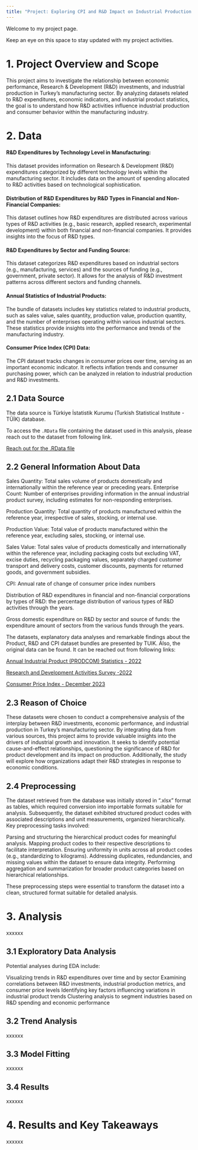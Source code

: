 ```yaml
---
title: "Project: Exploring CPI and R&D Impact on Industrial Production in Turkey "
---
```


Welcome to my project page.

Keep an eye on this space to stay updated with my project activities.


# 1. Project Overview and Scope

This project aims to investigate the relationship between economic performance, Research & Development (R&D) investments, and industrial production in Turkey's manufacturing sector. By analyzing datasets related to R&D expenditures, economic indicators, and industrial product statistics, the goal is to understand how R&D activities influence industrial production and consumer behavior within the manufacturing industry.

# 2. Data

#### R&D Expenditures by Technology Level in Manufacturing:

This dataset provides information on Research & Development (R&D) expenditures categorized by different technology levels within the manufacturing sector. It includes data on the amount of spending allocated to R&D activities based on technological sophistication.

#### Distribution of R&D Expenditures by R&D Types in Financial and Non-Financial Companies:

This dataset outlines how R&D expenditures are distributed across various types of R&D activities (e.g., basic research, applied research, experimental development) within both financial and non-financial companies. It provides insights into the focus of R&D types.

#### R&D Expenditures by Sector and Funding Source:

This dataset categorizes R&D expenditures based on industrial sectors (e.g., manufacturing, services) and the sources of funding (e.g., government, private sector). It allows for the analysis of R&D investment patterns across different sectors and funding channels.

#### Annual Statistics of Industrial Products:

The bundle of datasets includes key statistics related to industrial products, such as sales value, sales quantity, production value, production quantity, and the number of enterprises operating within various industrial sectors. These statistics provide insights into the performance and trends of the manufacturing industry.

#### Consumer Price Index (CPI) Data:

The CPI dataset tracks changes in consumer prices over time, serving as an important economic indicator. It reflects inflation trends and consumer purchasing power, which can be analyzed in relation to industrial production and R&D investments.

## 2.1 Data Source

The data source is Türkiye İstatistik Kurumu (Turkish Statistical Institute - TÜİK) database.

To access the `.RData` file containing the dataset used in this analysis, please reach out to the dataset from following link. 

[Reach out for the .RData file](https://github.com/emu-hacettepe-analytics/emu660-spring2024-cevateness/blob/main/dataset)


## 2.2 General Information About Data

Sales Quantity: Total sales volume of products domestically and internationally within the reference year or preceding years.
Enterprise Count: Number of enterprises providing information in the annual industrial product survey, including estimates for non-responding enterprises.

Production Quantity: Total quantity of products manufactured within the reference year, irrespective of sales, stocking, or internal use.

Production Value: Total value of products manufactured within the reference year, excluding sales, stocking, or internal use.

Sales Value: Total sales value of products domestically and internationally within the reference year, including packaging costs but excluding VAT, excise duties, recycling packaging values, separately charged customer transport and delivery costs, customer discounts, payments for returned goods, and government subsidies.

CPI: Annual rate of change of consumer price index numbers 

Distribution of R&D expenditures in financial and non-financial corporations by types of R&D: the percentage distribution of various types of R&D activities through the years.

Gross domestic expenditure on R&D by sector and source of funds: the expenditure amount of sectors from the various funds through the years.

The datasets, explanatory data analyses  and remarkable findings about the Product, R&D and CPI dataset bundles are presented by TUIK. Also, the original data can be found. It can be reached out from following links:

[Annual Industrial Product (PRODCOM) Statistics - 2022](https://data.tuik.gov.tr/Bulten/Index?p=Yillik-Sanayi-Urun-(PRODCOM)-Istatistikleri-2022-49370)

[Research and Development Activities Survey -2022](https://data.tuik.gov.tr/Bulten/Index?p=Research-and-Development-Activities-Survey-2022-49408)

[Consumer Price Index - December 2023](https://data.tuik.gov.tr/Bulten/Index?p=Tuketici-Fiyat-Endeksi-Aralik-2023-49657)


## 2.3 Reason of Choice

These datasets were chosen to conduct a comprehensive analysis of the interplay between R&D investments, economic performance, and industrial production in Turkey's manufacturing sector. By integrating data from various sources, this project aims to provide valuable insights into the drivers of industrial growth and innovation. It seeks to identify potential cause-and-effect relationships, questioning the significance of R&D for product development and its impact on production. Additionally, the study will explore how organizations adapt their R&D strategies in response to economic conditions. 

## 2.4 Preprocessing

The dataset retrieved from the database was initially stored in ".xlsx" format as tables, which required conversion into importable formats suitable for analysis. Subsequently, the dataset exhibited structured product codes with associated descriptions and unit measurements, organized hierarchically. Key preprocessing tasks involved:

Parsing and structuring the hierarchical product codes for meaningful analysis.
Mapping product codes to their respective descriptions to facilitate interpretation.
Ensuring uniformity in units across all product codes (e.g., standardizing to kilograms).
Addressing duplicates, redundancies, and missing values within the dataset to ensure data integrity.
Performing aggregation and summarization for broader product categories based on hierarchical relationships.


These preprocessing steps were essential to transform the dataset into a clean, structured format suitable for detailed analysis.

# 3. Analysis

xxxxxx

## 3.1 Exploratory Data Analysis

Potential analyses during EDA include:

Visualizing trends in R&D expenditures over time and by sector
Examining correlations between R&D investments, industrial production metrics, and consumer price levels
Identifying key factors influencing variations in industrial product trends
Clustering analysis to segment industries based on R&D spending and economic performance

## 3.2 Trend Analysis

xxxxxx

## 3.3 Model Fitting

xxxxxx

## 3.4 Results

xxxxxx

# 4. Results and Key Takeaways

xxxxxx

